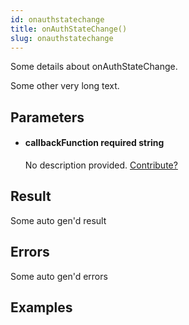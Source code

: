 ```yaml
---
id: onauthstatechange
title: onAuthStateChange()
slug: onauthstatechange
---
```



Some details about onAuthStateChange.

Some other very long text.



## Parameters


<ul className="method-list-group">
  
<li className="method-list-item">
  <h4 className="method-list-item-label">
    <span className="method-list-item-label-name">
      callbackFunction
    </span>
    <span className="method-list-item-label-badge required">
      required
    </span>
    <span className="method-list-item-validation">
      string
    </span>
  </h4>
  <div class="method-list-item-description">

No description provided. [Contribute?](https://supabase.io)
  
  </div>
  
</li>

</ul>






## Result

Some auto gen'd result

## Errors

Some auto gen'd errors

## Examples